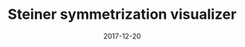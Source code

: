 ---
title: Steiner symmetrization visualizer
tags: [generative-art]
date: 2017-12-20
priority: 3
draft: true
---